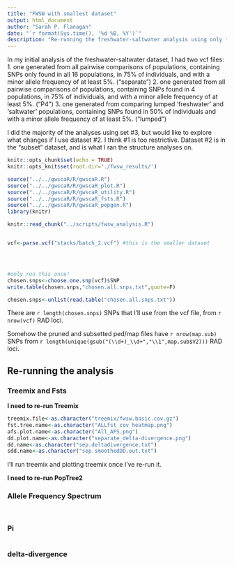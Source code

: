 ```yaml
---
title: "FWSW with smallest dataset"
output: html_document
author: "Sarah P. Flanagan"
date: "`r format(Sys.time(), '%d %B, %Y')`"
description: "Re-running the freshwater-saltwater analysis using only the dataset from pairwise population comparisons"
---
```


In my initial analysis of the freshwater-saltwater dataset, I had two vcf files: 
1. one generated from all pairwise comparisons of populations, containing SNPs only found in all 16 populations, in 75% of individuals, and with a minor allele frequency of at least 5%. ("separate")
2. one generated from all pairwise comparisons of populations, containing SNPs found in 4 populations, in 75% of individuals, and with a minor allele frequency of at least 5%. ("P4")
3. one generated from comparing lumped 'freshwater' and 'saltwater' populations, containing SNPs found in 50% of individuals and with a minor allele frequency of at least 5%. ("lumped")

I did the majority of the analyses using set #3, but would like to explore what changes if I use dataset #2. I think #1 is too restrictive. Dataset #2 is in the "subset" dataset, and is what I ran the structure analyses on.

```r
knitr::opts_chunk$set(echo = TRUE)
knitr::opts_knit$set(root.dir='./fwsw_results/')
```
```r
source("../../gwscaR/R/gwscaR.R")
source("../../gwscaR/R/gwscaR_plot.R")
source("../../gwscaR/R/gwscaR_utility.R")
source("../../gwscaR/R/gwscaR_fsts.R")
source("../../gwscaR/R/gwscaR_popgen.R")
library(knitr)
```

```r
knitr::read_chunk("../scripts/fwsw_analysis.R")
```

```r
```

```r
vcf<-parse.vcf("stacks/batch_2.vcf") #this is the smaller dataset
```
```r
```

```r
```

```r
```

```r
#only run this once! 
chosen.snps<-choose.one.snp(vcf)$SNP
write.table(chosen.snps,"chosen.all.snps.txt",quote=F)
```

```r
chosen.snps<-unlist(read.table("chosen.all.snps.txt"))
```

There are `r length(chosen.snps)` SNPs that I'll use from the vcf file, from `r nrow(vcf)` RAD loci.

Somehow the pruned and subsetted ped/map files have `r nrow(map.sub)` SNPs from `r length(unique(gsub("(\\d+)_\\d+","\\1",map.sub$V2)))` RAD loci.

## Re-running the analysis

### Treemix and Fsts
**I need to re-run Treemix**
```r
treemix.file<-as.character("treemix/fwsw.basic.cov.gz")
fst.tree.name<-as.character("ALLfst_cov_heatmap.png")
afs.plot.name<-as.character("All_AFS.png")
dd.plot.name<-as.character("separate_delta-divergence.png")
dd.name<-as.character("sep.deltadivergence.txt")
sdd.name<-as.character("sep.smoothedDD.out.txt")
```
I'll run treemix and plotting treemix once I've re-run it.


**I need to re-run PopTree2**

### Allele Frequency Spectrum
```r
```
```r
```


### Pi
```r
```

### delta-divergence
```r
```

